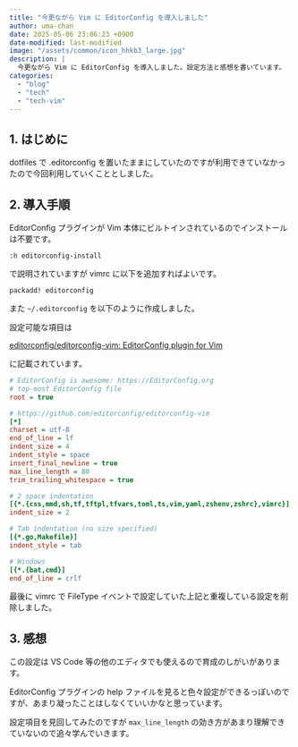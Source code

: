 ```yaml
---
title: "今更ながら Vim に EditorConfig を導入しました"
author: uma-chan
date: 2025-05-06 23:06:23 +0900
date-modified: last-modified
image: "/assets/common/icon_hhkb3_large.jpg"
description: |
  今更ながら Vim に EditorConfig を導入しました。設定方法と感想を書いています。
categories:
  - "blog"
  - "tech"
  - "tech-vim"
---
```


## 1. はじめに

dotfiles で .editorconfig を置いたままにしていたのですが利用できていなかったので今回利用していくこととしました。

## 2. 導入手順

EditorConfig プラグインが Vim 本体にビルトインされているのでインストールは不要です。

```.plaintext
:h editorconfig-install
```

で説明されていますが vimrc に以下を追加すればよいです。

```.plaintext
packadd! editorconfig
```

また `~/.editorconfig` を以下のように作成しました。

設定可能な項目は

[editorconfig/editorconfig-vim: EditorConfig plugin for Vim](https://github.com/editorconfig/editorconfig-vim)

に記載されています。

```.ini
# EditorConfig is awesome: https://EditorConfig.org
# top-most EditorConfig file
root = true

# https://github.com/editorconfig/editorconfig-vim
[*]
charset = utf-8
end_of_line = lf
indent_size = 4
indent_style = space
insert_final_newline = true
max_line_length = 80
trim_trailing_whitespace = true

# 2 space indentation
[{*.{css,mmd,sh,tf,tftpl,tfvars,toml,ts,vim,yaml,zshenv,zshrc},vimrc}]
indent_size = 2

# Tab indentation (no size specified)
[{*.go,Makefile}]
indent_style = tab

# Windows
[{*.{bat,cmd}]
end_of_line = crlf
```

最後に vimrc で FileType イベントで設定していた上記と重複している設定を削除しました。

## 3. 感想

この設定は VS Code 等の他のエディタでも使えるので育成のしがいがあります。

EditorConfig プラグインの help ファイルを見ると色々設定ができるっぽいのですが、あまり凝ったことはしなくていいかなと思っています。

設定項目を見回してみたのですが `max_line_length` の効き方があまり理解できていないので追々学んでいきます。
